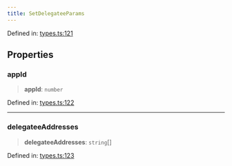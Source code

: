 ```yaml
---
title: SetDelegateeParams
---
```


Defined in: [types.ts:121](https://github.com/LIT-Protocol/Vincent/blob/1ec4d670031700c70e1e2ba1640f87d4b5f07fe8/packages/libs/contracts-sdk/src/types.ts#L121)

## Properties

### appId

> **appId**: `number`

Defined in: [types.ts:122](https://github.com/LIT-Protocol/Vincent/blob/1ec4d670031700c70e1e2ba1640f87d4b5f07fe8/packages/libs/contracts-sdk/src/types.ts#L122)

***

### delegateeAddresses

> **delegateeAddresses**: `string`[]

Defined in: [types.ts:123](https://github.com/LIT-Protocol/Vincent/blob/1ec4d670031700c70e1e2ba1640f87d4b5f07fe8/packages/libs/contracts-sdk/src/types.ts#L123)
